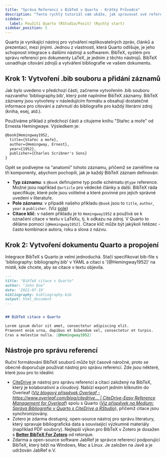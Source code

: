 ```yaml
---
title: "Správa Referencí s BibTeX v Quarto - Krátký Průvodce"
description: "Tento rychlý tutoriál vám ukáže, jak spravovat své reference pomocí BibTeX. BibTeX je software pro správu referencí, který vám umožňuje ukládat a organizovat vaše reference v jednoduchém a snadno použitelném formátu."
sidebar:
  label: Použití Quarto (RStudio/Posit) (Rychlý start)
sidebar_position: 5
---
```



Quarto je vynikající nástroj pro vytváření replikovatelných zpráv, článků a prezentací, mezi jinými. Jednou z vlastností, která Quarto odlišuje, je jeho schopnost integrace s dalšími nástroji a softwarem. BibTeX, systém pro správu referencí pro dokumenty LaTeX, je jedním z těchto nástrojů. BibTeX usnadňuje citování zdrojů a vytváření bibliografie ve vašem dokumentu.

<CiteDrive />

## Krok 1: Vytvoření .bib souboru a přidání záznamů

Jak bylo uvedeno v předchozí části, začneme vytvořením .bib souboru nazvaného 'bibliography.bib', který poté naplníme BibTeX záznamy. BibTeX záznamy jsou vytvořeny v následujícím formátu a obsahují dostatečné informace pro citování a zahrnutí do bibliografie pro každý literární zdroj (kniha, esej, atd.).

Používáme příklad z předchozí části a citujeme knihu "Stařec a moře" od Ernesta Hemingwaye. Výsledkem je:

```latex
@book{Hemingway1952,
  title={Stařec a moře},
  author={Hemingway, Ernest},
  year={1952},
  publisher={Charles Scribner's Sons}
}
```

Opět se podívejme na "anatomii" tohoto záznamu, přičemž se zaměříme na tři komponenty, abychom pochopili, jak je každý BibTeX záznam definován:

* **Typ záznamu**: s `@book` definujeme typ podle schématu `@type` reference. Možné jsou například `@article` pro vědecké články a další. BibTeX ráda specifikuje, které pole jsou volitelné a které povinné pro jejich správné uvedení v literatuře.
* **Pole záznamu**: v případě našeho příkladu `@book` jsou to `title`, `author`, `year` a `publisher`. (Viz [pole](./fields))
* **Citace klíč**: v našem příkladu je to `Hemingway1952` a používá se k označení citace v textu v LaTeXu, tj. k odkazu na zdroj. V Quarto to děláme pomocí `[@Hemingway1952]`. Citace klíč může být jakýkoli řetězec - často kombinace autora, roku a slova z názvu.

## Krok 2: Vytvoření dokumentu Quarto a propojení

Integrace BibTeX s Quarto je velmi jednoduchá. Stačí specifikovat bib-file s 'bibliography: bibliography.bib' v YAML a citaci s '[@Hemingway1952]' na místě, kde chcete, aby se citace v textu objevila.

```md
---
title: "BibTeX citace v Quarto"
author: "John Doe"
date: '2022-07-19'
bibliography: bibliography.bib
output: html_document
---


## BibTeX citace v Quarto

Lorem ipsum dolor sit amet, consectetur adipiscing elit.
Praesent enim urna, dapibus et bibendum vel, consectetur et turpis.
Cras a molestie nulla. [@Hemingway1952]


```

## Nástroje pro správu referencí

Ruční formátování BibTeX souborů může být časově náročné, proto se obecně doporučuje používat nástroj pro správu referencí. Zde jsou některé, které jsou pro to ideální:

* [CiteDrive](https://www.citedrive.com/) je nástroj pro správu referencí a citací založený na BibTeX, který je kolaborativní a cloudový. Nabízí export jedním kliknutím do Overleaf ([*Viz blogový příspěvek Overleaf - https://www.overleaf.com/blog/citedrive... | CiteDrive-Easy Reference Management for Overleaf*](https://www.overleaf.com/blog/citedrive-easy-reference-management-for-overleaf)) spolu s Quarto ([*Viz příspěvek na Medium: Správa Bibliografie v Quarto s CiteDrive a RStudio*](https://citedrive.medium.com/bibliography-management-in-r-markdown-with-citedrive-and-rstudio-2585699dd619)), přičemž citace jsou synchronizovány.
* Zotero je zdarma dostupný, open-source nástroj pro správu literatury, který spravuje bibliografická data a související výzkumné materiály (například PDF soubory). Nejlepší výkon pro BibTeX v Zotero je dosažen s **[Better BibTeX For Zotero](https://retorque.re/zotero-better-bibtex/)** od retorque.
* Zdarma a open-source software JabRef je správce referencí podporující BibTeX, který běží na Windows, Mac a Linux. Je založen na Javě a je udržován JabRef e.V.
